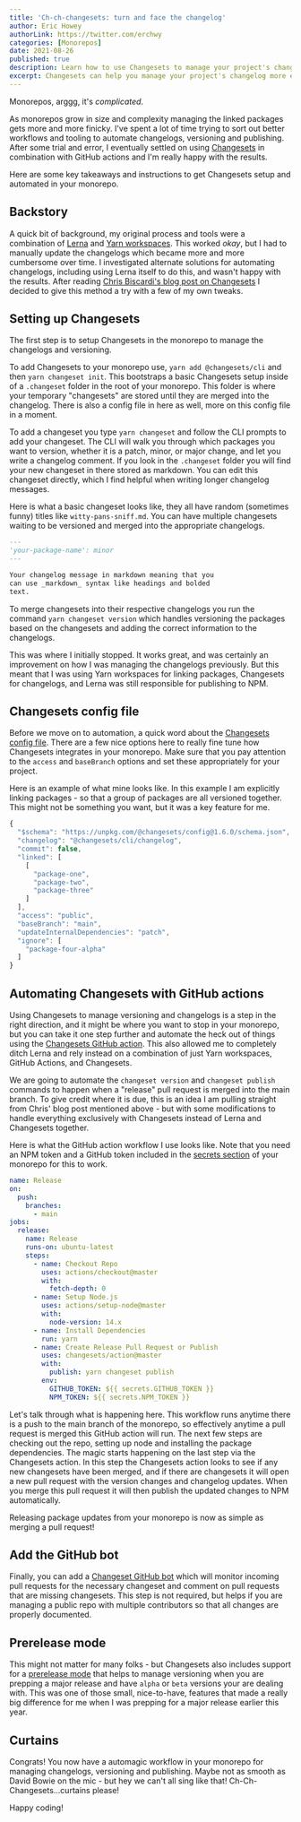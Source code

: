 ```yaml
---
title: 'Ch-ch-changesets: turn and face the changelog'
author: Eric Howey
authorLink: https://twitter.com/erchwy
categories: [Monorepos]
date: 2021-08-26
published: true
description: Learn how to use Changesets to manage your project's changelog more efficiently. Changesets can help you keep track of changes and maintain a clear changelog.
excerpt: Changesets can help you manage your project's changelog more efficiently. With changesets, you can keep track of changes, maintain a clear changelog, and simplify your development process. In this article, we'll show you how to use changesets to manage your changelog and streamline your development workflow.
---
```


Monorepos, arggg, it's _complicated_.

As monorepos grow in size and complexity managing the linked packages gets more and more finicky. I've spent a lot of time trying to sort out better workflows and tooling to automate changelogs, versioning and publishing. After some trial and error, I eventually settled on using [Changesets](https://github.com/atlassian/changesets) in combination with GitHub actions and I'm really happy with the results.

Here are some key takeaways and instructions to get Changesets setup and automated in your monorepo.

## Backstory

A quick bit of background, my original process and tools were a combination of [Lerna](https://github.com/lerna/lerna) and [Yarn workspaces](https://classic.yarnpkg.com/en/docs/workspaces/). This worked _okay_, but I had to manually update the changelogs which became more and more cumbersome over time. I investigated alternate solutions for automating changelogs, including using Lerna itself to do this, and wasn't happy with the results. After reading [Chris Biscardi's blog post on Changesets](https://www.christopherbiscardi.com/post/shipping-multipackage-repos-with-github-actions-changesets-and-lerna) I decided to give this method a try with a few of my own tweaks.

## Setting up Changesets

The first step is to setup Changesets in the monorepo to manage the changelogs and versioning.

To add Changesets to your monorepo use, `yarn add @changesets/cli` and then `yarn changeset init`. This bootstraps a basic Changesets setup inside of a `.changeset` folder in the root of your monorepo. This folder is where your temporary "changesets" are stored until they are merged into the changelog. There is also a config file in here as well, more on this config file in a moment.

To add a changeset you type `yarn changeset` and follow the CLI prompts to add your changeset. The CLI will walk you through which packages you want to version, whether it is a patch, minor, or major change, and let you write a changelog comment. If you look in the `.changeset` folder you will find your new changeset in there stored as markdown. You can edit this changeset directly, which I find helpful when writing longer changelog messages.

Here is what a basic changeset looks like, they all have random (sometimes funny) titles like `witty-pans-sniff.md`. You can have multiple changesets waiting to be versioned and merged into the appropriate changelogs.

```md
---
'your-package-name': minor
---

Your changelog message in markdown meaning that you
can use _markdown_ syntax like headings and bolded
text.
```

To merge changesets into their respective changelogs you run the command `yarn changeset version` which handles versioning the packages based on the changesets and adding the correct information to the changelogs.

This was where I initially stopped. It works great, and was certainly an improvement on how I was managing the changelogs previously. But this meant that I was using Yarn workspaces for linking packages, Changesets for changelogs, and Lerna was still responsible for publishing to NPM.

## Changesets config file

Before we move on to automation, a quick word about the [Changesets config file](https://github.com/atlassian/changesets/blob/main/docs/config-file-options.md). There are a few nice options here to really fine tune how Changesets integrates in your monorepo. Make sure that you pay attention to the `access` and `baseBranch` options and set these appropriately for your project.

Here is an example of what mine looks like. In this example I am explicitly linking packages - so that a group of packages are all versioned together. This might not be something you want, but it was a key feature for me.

```js
{
  "$schema": "https://unpkg.com/@changesets/config@1.6.0/schema.json",
  "changelog": "@changesets/cli/changelog",
  "commit": false,
  "linked": [
    [
      "package-one",
      "package-two",
      "package-three"
    ]
  ],
  "access": "public",
  "baseBranch": "main",
  "updateInternalDependencies": "patch",
  "ignore": [
    "package-four-alpha"
  ]
}
```

## Automating Changesets with GitHub actions

Using Changesets to manage versioning and changelogs is a step in the right direction, and it might be where you want to stop in your monorepo, but you can take it one step further and automate the heck out of things using the [Changesets GitHub action](https://github.com/changesets/action). This also allowed me to completely ditch Lerna and rely instead on a combination of just Yarn workspaces, GitHub Actions, and Changesets.

We are going to automate the `changeset version` and `changeset publish` commands to happen when a "release" pull request is merged into the main branch. To give credit where it is due, this is an idea I am pulling straight from Chris' blog post mentioned above - but with some modifications to handle everything exclusively with Changesets instead of Lerna and Changesets together.

Here is what the GitHub action workflow I use looks like. Note that you need an NPM token and a GitHub token included in the [secrets section](https://docs.github.com/en/actions/reference/encrypted-secrets) of your monorepo for this to work.

```yaml
name: Release
on:
  push:
    branches:
      - main
jobs:
  release:
    name: Release
    runs-on: ubuntu-latest
    steps:
      - name: Checkout Repo
        uses: actions/checkout@master
        with:
          fetch-depth: 0
      - name: Setup Node.js
        uses: actions/setup-node@master
        with:
          node-version: 14.x
      - name: Install Dependencies
        run: yarn
      - name: Create Release Pull Request or Publish
        uses: changesets/action@master
        with:
          publish: yarn changeset publish
        env:
          GITHUB_TOKEN: ${{ secrets.GITHUB_TOKEN }}
          NPM_TOKEN: ${{ secrets.NPM_TOKEN }}
```

Let's talk through what is happening here. This workflow runs anytime there is a push to the main branch of the monorepo, so effectively anytime a pull request is merged this GitHub action will run. The next few steps are checking out the repo, setting up node and installing the package dependencies. The magic starts happening on the last step via the Changesets action. In this step the Changesets action looks to see if any new changesets have been merged, and if there are changesets it will open a new pull request with the version changes and changelog updates. When you merge this pull request it will then publish the updated changes to NPM automatically.

Releasing package updates from your monorepo is now as simple as merging a pull request!

## Add the GitHub bot

Finally, you can add a [Changeset GitHub bot](https://github.com/apps/changeset-bot) which will monitor incoming pull requests for the necessary changeset and comment on pull requests that are missing changesets. This step is not required, but helps if you are managing a public repo with multiple contributors so that all changes are properly documented.

## Prerelease mode

This might not matter for many folks - but Changesets also includes support for a [prerelease mode](https://github.com/atlassian/changesets/blob/main/docs/prereleases.md) that helps to manage versioning when you are prepping a major release and have `alpha` or `beta` versions your are dealing with. This was one of those small, nice-to-have, features that made a really big difference for me when I was prepping for a major release earlier this year.

## Curtains

Congrats! You now have a automagic workflow in your monorepo for managing changelogs, versioning and publishing. Maybe not as smooth as David Bowie on the mic - but hey we can't all sing like that! Ch-Ch-Changesets...curtains please!

Happy coding!
